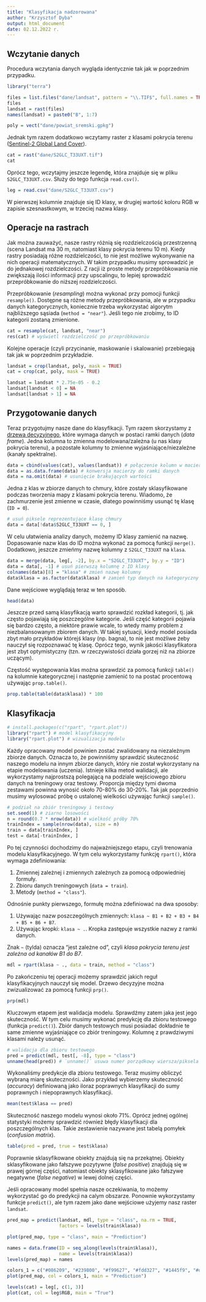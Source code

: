 ```yaml
---
title: "Klasyfikacja nadzorowana"
author: "Krzysztof Dyba"
output: html_document
date: 02.12.2022 r.
---
```


## Wczytanie danych

Procedura wczytania danych wygląda identycznie tak jak w poprzednim przypadku.

```r
library("terra")
```

```r
files = list.files("dane/landsat", pattern = "\\.TIF$", full.names = TRUE)
files
landsat = rast(files)
names(landsat) = paste0("B", 1:7)
```

```r
poly = vect("dane/powiat_sremski.gpkg")
```

Jednak tym razem dodatkowo wczytamy raster z klasami pokrycia terenu
([Sentinel-2 Global Land Cover](https://s2glc.cbk.waw.pl/)).

```r
cat = rast("dane/S2GLC_T33UXT.tif")
cat
```

Oprócz tego, wczytajmy jeszcze legendę, która znajduje się w pliku `S2GLC_T33UXT.csv`.
Służy do tego funkcja `read.csv()`.

```r
leg = read.csv("dane/S2GLC_T33UXT.csv")
```

W pierwszej kolumnie znajduje się ID klasy, w drugiej wartość koloru RGB w
zapisie szesnastkowym, w trzeciej nazwa klasy.

## Operacje na rastrach

Jak można zauważyć, nasze rastry różnią się rozdzielczością przestrzenną (scena 
Landsat ma 30 m, natomiast klasy pokrycia terenu 10 m). Kiedy rastry posiadają
różne rozdzielczości, to nie jest możliwe wykonywanie na nich operacji matematycznych.
W takim przypadku musimy sprowadzić je do jednakowej rozdzielczości. Z racji iż
proste metody przepróbkowania nie zwiększają ilości informacji przy upscalingu,
to lepiej sprowadzić przepróbkowanie do niższej rozdzielczości.

Przepróbkowanie (*resampling*) można wykonać przy pomocji funkcji `resample()`.
Dostępne są różne metody przepróbkowania, ale w przypadku danych kategorycznych,
koniecznie trzeba wykorzystać algorytm najbliższego sąsiada (`method = "near"`).
Jeśli tego nie zrobimy, to ID kategorii zostaną zmienione.

```r
cat = resample(cat, landsat, "near")
res(cat) # wyświetl rozdzielczość po przepróbkowaniu
```

Kolejne operacje (czyli przycinanie, maskowanie i skalowanie) przebiegają tak jak
w poprzednim przykładzie.

```r
landsat = crop(landsat, poly, mask = TRUE)
cat = crop(cat, poly, mask = TRUE)

landsat = landsat * 2.75e-05 - 0.2
landsat[landsat < 0] = NA
landsat[landsat > 1] = NA
```

## Przygotowanie danych

Teraz przygotujmy nasze dane do klasyfikacji. Tym razem skorzystamy z [drzewa
decyzyjnego](https://www.statsoft.pl/textbook/stclatre.html), które wymaga danych
w postaci ramki danych (*data frame*). Jedna kolumna to zmienna modelowana/zależna
(u nas klasy pokrycia terenu), a pozostałe kolumny to zmienne wyjaśniające/niezależne
(kanały spektralne).

```r
data = cbind(values(cat), values(landsat)) # połączenie kolumn w macierzy
data = as.data.frame(data) # konwersja macierzy do ramki danych
data = na.omit(data) # usunięcie brakujących wartości
```

Jedna z klas w zbiorze danych to chmury, które zostały sklasyfikowane podczas
tworzenia mapy z klasami pokrycia terenu. Wiadomo, że zachmurzenie jest zmienne
w czasie, dlatego powinniśmy usunąć tę klasę (`ID = 0`).

```r
# usuń piksele reprezentujące klasę chmury
data = data[!data$S2GLC_T33UXT == 0, ]
```

W celu ułatwienia analizy danych, możemy ID klasy zamienić na nazwę.
Dopasowanie nazw klas do ID można wykonać za pomocą funkcji `merge()`.
Dodatkowo, jeszcze zmieńmy nazwę kolumny z `S2GLC_T33UXT` na `klasa`.

```r
data = merge(data, leg[, -2], by.x = "S2GLC_T33UXT", by.y = "ID")
data = data[, -1] # usuń pierwszą kolumnę z ID klasy
colnames(data)[8] = "klasa" # zmień nazwę kolumny
data$klasa = as.factor(data$klasa) # zamień typ danych na kategoryczny
```

Dane wejściowe wyglądają teraz w ten sposób.

```r
head(data)
```

Jeszcze przed samą klasyfikacją warto sprawdzić rozkład kategorii, tj. jak często
pojawiają się poszczególne kategorie. Jeśli część kategorii pojawia się bardzo często,
a niektóre prawie wcale, to wtedy mamy problem z niezbalansowanym zbiorem danych.
W takiej sytuacji, kiedy model posiada zbyt mało przykładów którejś klasy (np. bagna),
to nie jest możliwe żeby nauczył się rozpoznawać tę klasę. Oprócz tego, wynik
jakości klasyfikatora jest zbyt optymistyczny (tzn. w rzeczywistości działa gorzej
niż na zbiorze uczącym).

Częstość występowania klas można sprawdzić za pomocą funkcji `table()` na kolumnie
kategorycznej i następnie zamienić to na postać procentową używając `prop.table()`.

```r
prop.table(table(data$klasa)) * 100
```

## Klasyfikacja

```r
# install.packages(c("rpart", "rpart.plot"))
library("rpart") # model klasyfikacyjny
library("rpart.plot") # wizualizacja modelu
```

Każdy opracowany model powinien zostać zwalidowany na niezależnym zbiorze danych.
Oznacza to, że powinniśmy sprawdzić skuteczność naszego modelu na innym zbiorze
danych, który nie został wykorzystany na etapie modelowania (uczenia). Istnieje
kilka metod walidacji, ale wykorzystamy najprostszą polegającą na podziale
wejściowego zbioru danych na treningowy oraz testowy. Proporcja między tymi dwoma
zestawami powinna wynosić około 70-80% do 30-20%. Tak jak poprzednio musimy
wylosować próbę o ustalonej wielkości używając funkcji `sample()`.

```r
# podział na zbiór treningowy i testowy
set.seed(1) # ziarno losowości
n = round(0.7 * nrow(data)) # wielkość próby 70%
trainIndex = sample(nrow(data), size = n)
train = data[trainIndex, ]
test = data[-trainIndex, ]
```

Po tej czynności dochodzimy do najważniejszego etapu, czyli trenowania modelu
klasyfikacyjnego. W tym celu wykorzystamy funkcję `rpart()`, która wymaga
zdefiniowania:

1. Zmiennej zależnej i zmiennych zależnych za pomocą odpowiedniej formuły.
2. Zbioru danych treningowych (`data = train`).
3. Metody (`method = "class"`).

Odnośnie punkty pierwszego, formułę można zdefiniować na dwa sposoby:

1. Używając nazw poszczególnych zmiennych: `klasa ~ B1 + B2 + B3 + B4 + B5 + B6 + B7`.
2. Używając kropki: `klasa ~ .`. Kropka zastępuje wszystkie nazwy z ramki danych.

Znak `~` (tylda) oznacza "jest zależne od", czyli *klasa pokrycia terenu jest
zależna od kanałów B1 do B7*.

```r
mdl = rpart(klasa ~ ., data = train, method = "class")
```

Po zakończeniu tej operacji możemy sprawdzić jakich reguł klasyfikacyjnych
nauczył się model. Drzewo decyzyjne można zwizualizować za pomocą funkcji `prp()`.

```r
prp(mdl)
```

Kluczowym etapem jest walidacja modelu. Sprawdźmy zatem jaka jest jego skuteczność.
W tym celu musimy wykonać predykcję dla zbioru testowego (funkcja `predict()`).
Zbiór danych testowych musi posiadać dokładnie te same zmienne wyjaśniające
co zbiór treningowy. Kolumnę z prawdziwymi klasami należy usunąć.

```r
# walidacja dla zbioru testowego
pred = predict(mdl, test[, -8], type = "class")
unname(head(pred)) # `unname()` usuwa numer porządkowy wiersza/piksela
```

Wykonaliśmy predykcje dla zbioru testowego. Teraz musimy obliczyć wybraną
miarę skuteczności. Jako przykład wybierzemy skuteczność (*accuracy*) definiowaną
jako iloraz poprawnych klasyfikacji do sumy poprawnych i niepoprawnych klasyfikacji.

```r
mean(test$klasa == pred)
```

Skuteczność naszego modelu wynosi około 71%. Oprócz jednej ogólnej statystyki
możemy sprawdzić również błędy klasyfikacji dla poszczególnych klas. Takie
zestawienie nazywane jest tabelą pomyłek (*confusion matrix*).

```r
table(pred = pred, true = test$klasa)
```

Poprawnie sklasyfikowane obiekty znajdują się na przekątnej. Obiekty sklasyfikowane
jako fałszywe pozytywne (*false positive*) znajdują się w prawej górnej części,
natomiast obiekty sklasyfikowane jako fałszywe negatywne (*false negative*) w
lewej dolnej części.

Jeśli opracowany model spełnia nasze oczekiwania, to możemy wykorzystać go do
predykcji na calym obszarze. Ponownie wykorzystamy funkcje `predict()`, ale tym razem
jako dane wejściowe użyjemy nasz raster `landsat`.

```r
pred_map = predict(landsat, mdl, type = "class", na.rm = TRUE,
                   factors = levels(train$klasa))
```

```r
plot(pred_map, type = "class", main = "Prediction")
```

```r
names = data.frame(ID = seq_along(levels(train$klasa)),
                   name = levels(train$klasa))
levels(pred_map) = names
```

```r
colors_1 = c("#086209", "#239800", "#f99627", "#fdd327", "#1445f9", "#d20000")
plot(pred_map, col = colors_1, main = "Prediction")
```

```r
levels(cat) = leg[, c(1, 3)]
plot(cat, col = leg$RGB, main = "True")
```

